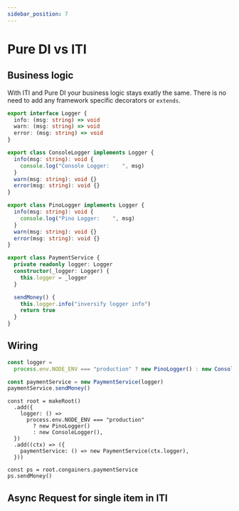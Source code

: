 ```yaml
---
sidebar_position: 7
---
```



# Pure DI vs ITI

## Business logic

With ITI and Pure DI your business logic stays exatly the same.
There is no need to add any framework specific decorators or `extends`.

```ts
export interface Logger {
  info: (msg: string) => void
  warn: (msg: string) => void
  error: (msg: string) => void
}

export class ConsoleLogger implements Logger {
  info(msg: string): void {
    console.log("Console Logger:    ", msg)
  }
  warn(msg: string): void {}
  error(msg: string): void {}
}

export class PinoLogger implements Logger {
  info(msg: string): void {
    console.log("Pino Logger:    ", msg)
  }
  warn(msg: string): void {}
  error(msg: string): void {}
}

export class PaymentService {
  private readonly logger: Logger
  constructor(_logger: Logger) {
    this.logger = _logger
  }

  sendMoney() {
    this.logger.info("inversify logger info")
    return true
  }
}
```

## Wiring

<Tabs>
<TabItem value="pure" label="Pure">

```ts title="./src/app.ts"
const logger =
  process.env.NODE_ENV === "production" ? new PinoLogger() : new ConsoleLogger()

const paymentService = new PaymentService(logger)
paymentService.sendMoney()
```

</TabItem>
<TabItem value="iti" label="ITI">

```tsx title="./src/app.ts"
const root = makeRoot()
  .add({
    logger: () =>
      process.env.NODE_ENV === "production"
        ? new PinoLogger()
        : new ConsoleLogger(),
  })
  .add((ctx) => ({
    paymentService: () => new PaymentService(ctx.logger),
  }))

const ps = root.congainers.paymentService
ps.sendMoney()
```

</TabItem>

</Tabs>

## Async Request for single item in ITI

